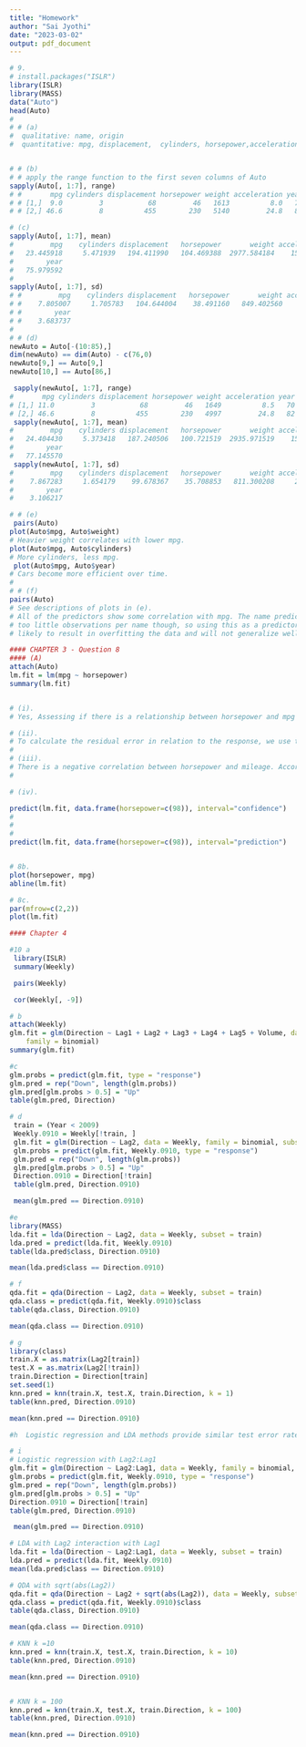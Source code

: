 ```yaml
---
title: "Homework"
author: "Sai Jyothi"
date: "2023-03-02"
output: pdf_document
---
```



```r
# 9.
# install.packages("ISLR")
library(ISLR)
library(MASS)
data("Auto")
head(Auto)
# 
# # (a)
#  qualitative: name, origin
#  quantitative: mpg, displacement,  cylinders, horsepower,acceleration, year, weight


# # (b)
# # apply the range function to the first seven columns of Auto
sapply(Auto[, 1:7], range)
# #       mpg cylinders displacement horsepower weight acceleration year
# # [1,]  9.0         3           68         46   1613          8.0   70
# # [2,] 46.6         8          455        230   5140         24.8   82

# (c)
sapply(Auto[, 1:7], mean)
#         mpg    cylinders displacement   horsepower       weight acceleration
#   23.445918     5.471939   194.411990   104.469388  2977.584184    15.541327
#        year
#   75.979592
# 
sapply(Auto[, 1:7], sd)
# #         mpg    cylinders displacement   horsepower       weight acceleration
# #    7.805007     1.705783   104.644004    38.491160   849.402560     2.758864
# #        year
# #    3.683737
# 
# # (d)
newAuto = Auto[-(10:85),]
dim(newAuto) == dim(Auto) - c(76,0)
newAuto[9,] == Auto[9,]
newAuto[10,] == Auto[86,]

 sapply(newAuto[, 1:7], range)
#       mpg cylinders displacement horsepower weight acceleration year
# [1,] 11.0         3           68         46   1649          8.5   70
# [2,] 46.6         8          455        230   4997         24.8   82
 sapply(newAuto[, 1:7], mean)
#         mpg    cylinders displacement   horsepower       weight acceleration
#   24.404430     5.373418   187.240506   100.721519  2935.971519    15.726899
#        year
#   77.145570
 sapply(newAuto[, 1:7], sd)
#         mpg    cylinders displacement   horsepower       weight acceleration
#    7.867283     1.654179    99.678367    35.708853   811.300208     2.693721
#        year
#    3.106217

# # (e)
 pairs(Auto)
plot(Auto$mpg, Auto$weight)
# Heavier weight correlates with lower mpg.
plot(Auto$mpg, Auto$cylinders)
# More cylinders, less mpg.
 plot(Auto$mpg, Auto$year)
# Cars become more efficient over time.
# 
# # (f)
pairs(Auto)
# See descriptions of plots in (e).
# All of the predictors show some correlation with mpg. The name predictor has
# too little observations per name though, so using this as a predictor is
# likely to result in overfitting the data and will not generalize well.

```

```r
#### CHAPTER 3 - Question 8
#### (A)
attach(Auto)
lm.fit = lm(mpg ~ horsepower)
summary(lm.fit)


# (i).
# Yes, Assessing if there is a relationship between horsepower and mpg instead of the null hypothesis that all regression coefficients are equal to zero produced the result. Given that the F-statistic is much larger than 1 and the p-value of the F-statistic is close to zero, we can rule out the null hypothesis and declare that there is a statistically significant relationship between horsepower and mpg..

# (ii).
# To calculate the residual error in relation to the response, we use the response's mean and RSE. The typical distance is 23.4459 miles. The RSE for the lm.fit was 4.906, which is equal to a 20.9248% error rate. According to the R2 of the lm.fit, which was roughly 0.6059, the change in mpg may be attributed to horsepower to the tune of 60.5948%.
# 
# (iii).
# There is a negative correlation between horsepower and mileage. According to linear regression, the more horsepower a car has, the less fuel it uses. 
# 

# (iv).

predict(lm.fit, data.frame(horsepower=c(98)), interval="confidence")
# 
# 
# 
predict(lm.fit, data.frame(horsepower=c(98)), interval="prediction")


# 8b.
plot(horsepower, mpg)
abline(lm.fit)

# 8c.
par(mfrow=c(2,2))
plot(lm.fit)
```

```r

#### Chapter 4

#10 a
 library(ISLR)
 summary(Weekly)

 pairs(Weekly)

 cor(Weekly[, -9])

# b
attach(Weekly)
glm.fit = glm(Direction ~ Lag1 + Lag2 + Lag3 + Lag4 + Lag5 + Volume, data = Weekly,
    family = binomial)
summary(glm.fit)

#c
glm.probs = predict(glm.fit, type = "response")
glm.pred = rep("Down", length(glm.probs))
glm.pred[glm.probs > 0.5] = "Up"
table(glm.pred, Direction)

# d
 train = (Year < 2009)
 Weekly.0910 = Weekly[!train, ]
 glm.fit = glm(Direction ~ Lag2, data = Weekly, family = binomial, subset = train)
 glm.probs = predict(glm.fit, Weekly.0910, type = "response")
 glm.pred = rep("Down", length(glm.probs))
 glm.pred[glm.probs > 0.5] = "Up"
 Direction.0910 = Direction[!train]
 table(glm.pred, Direction.0910)

 mean(glm.pred == Direction.0910)

#e
library(MASS)
lda.fit = lda(Direction ~ Lag2, data = Weekly, subset = train)
lda.pred = predict(lda.fit, Weekly.0910)
table(lda.pred$class, Direction.0910)

mean(lda.pred$class == Direction.0910)

# f
qda.fit = qda(Direction ~ Lag2, data = Weekly, subset = train)
qda.class = predict(qda.fit, Weekly.0910)$class
table(qda.class, Direction.0910)

mean(qda.class == Direction.0910)

# g
library(class)
train.X = as.matrix(Lag2[train])
test.X = as.matrix(Lag2[!train])
train.Direction = Direction[train]
set.seed(1)
knn.pred = knn(train.X, test.X, train.Direction, k = 1)
table(knn.pred, Direction.0910)

mean(knn.pred == Direction.0910)

#h  Logistic regression and LDA methods provide similar test error rates.

# i
# Logistic regression with Lag2:Lag1
glm.fit = glm(Direction ~ Lag2:Lag1, data = Weekly, family = binomial, subset = train)
glm.probs = predict(glm.fit, Weekly.0910, type = "response")
glm.pred = rep("Down", length(glm.probs))
glm.pred[glm.probs > 0.5] = "Up"
Direction.0910 = Direction[!train]
table(glm.pred, Direction.0910)

 mean(glm.pred == Direction.0910)

# LDA with Lag2 interaction with Lag1
lda.fit = lda(Direction ~ Lag2:Lag1, data = Weekly, subset = train)
lda.pred = predict(lda.fit, Weekly.0910)
mean(lda.pred$class == Direction.0910)

# QDA with sqrt(abs(Lag2))
qda.fit = qda(Direction ~ Lag2 + sqrt(abs(Lag2)), data = Weekly, subset = train)
qda.class = predict(qda.fit, Weekly.0910)$class
table(qda.class, Direction.0910)

mean(qda.class == Direction.0910)

# KNN k =10
knn.pred = knn(train.X, test.X, train.Direction, k = 10)
table(knn.pred, Direction.0910)

mean(knn.pred == Direction.0910)


# KNN k = 100
knn.pred = knn(train.X, test.X, train.Direction, k = 100)
table(knn.pred, Direction.0910)

mean(knn.pred == Direction.0910)
```




